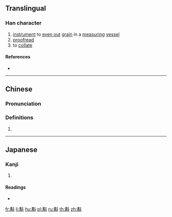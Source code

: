 ==Translingual==

===Han character===
{{Han char|rn=68|rad=斗|as=10|sn=14|four=54500|canj=TBYJ|ids=⿰冓斗}}

# [[instrument]] to [[even out]] [[grain]] in a [[measuring]] [[vessel]]
# [[proofread]]
# to [[collate]]

====References====
* {{Han ref|kx=0478.220|dkj=13521|dj=0837.110|hdz=32255.060|uh=65A0|ud=26016|bh=E1F5|bd=57845}}

----

==Chinese==
{{zh-forms}}

===Pronunciation===
{{zh-pron
|m=jiào
|c=gaau3,gok3
|h=pfs=
|j=
|md=
|mn=qz,xm,zz:kàu
|mn-t=
|w=
|mc=y
|oc=y
|cat=v,adj
}}

===Definitions===
{{zh-hanzi}}

# {{rfdef|zh}}

----

==Japanese==

===Kanji===
{{ja-kanji|grade=|rs=斗10}}

# {{defn|lang=ja|sort=斗10}}

====Readings====
* {{ja-readings|on=[[かく]] (kaku), [[こう]] (kō), [[きょう]] (kyō)|kun=[[はかる]] (hakaru)}}

[[fr:斠]]
[[li:斠]]
[[hu:斠]]
[[pl:斠]]
[[ru:斠]]
[[th:斠]]
[[zh:斠]]
